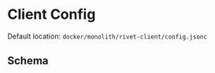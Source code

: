 
# Client Config

Default location: <Link href='https://github.com/rivet-dev/engine/blob/main/docker/dev-full/rivet-client/config.jsonc'>`docker/monolith/rivet-client/config.jsonc`</Link>

## Schema

<JsonSchemaPreview className='not-prose' schema={CLIENT_SPEC} />
